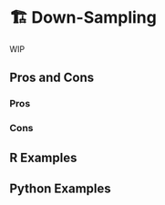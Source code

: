 # 🏗️ Down-Sampling {#sec-imbalenced-downsample}

WIP

## Pros and Cons

### Pros

### Cons

## R Examples

## Python Examples

